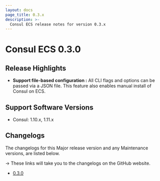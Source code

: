 ```yaml
---
layout: docs
page_title: 0.3.x
description: >-
  Consul ECS release notes for version 0.3.x
---
```


# Consul ECS 0.3.0

## Release Highlights

- **Support file-based configuration :** All CLI flags and options can be passed via a JSON file. This feature also enables manual install of Consul on ECS.

## Support Software Versions

- Consul: 1.10.x, 1.11.x

## Changelogs

The changelogs for this Major release version and any Maintenance versions, are listed below.

-> These links will take you to the changelogs on the GitHub website.

- [0.3.0](https://github.com/hashicorp/consul-ecs/releases/tag/v0.3.0)
